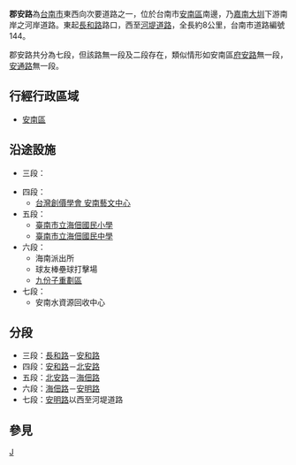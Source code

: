 
{{Infobox TwRoad2
|bgcolorh=DARKGREEN
|colorh=white
|name={{TainanRoadSN|144}} '''郡安路'''
|enname=Jyun-an Road
|level=市區次要道路
|length=8
|sec=三～七段
|speedhigh=50
|lastext=
|line='''三段：'''<br>一快車道<br>'''四段~六段：'''<br>雙向一快車道一慢車道'''<br>七段：'''<br>一快車道<br>
|start=
|end=
|junc=[[File:TW_PHW19.svg|23px]][[安和路_(臺南市)|安和路]]<br>[[File:TW_PHW17a.svg|23px]][[海佃路|海佃路]]<br>[[File:TW_PHW17.svg|23px]][[安明路|安明路]]<br>[[北安路|北安路]]
|img=
|cap=
|size=
|left=河堤道路
|right=長和路
|leftlink=河堤道路
|leftdirection=W
|leftend=Y
|rightlink=長和路
|rightdirection=E
|rightend=Y
|SN=
|SNtype=
|SNNum=
|SN2=
|SN2type=
|SN2Num=
|SN3=
|SN3type=
|SN3Num=
}}
'''郡安路'''為[[台南市|台南市]]東西向次要道路之一，位於台南市[[安南區|安南區]]南邊，乃[[嘉南大圳|嘉南大圳]]下游南岸之河岸道路。東起[[長和路|長和路]]路口，西至[[河堤道路|河堤道路]]，全長約8公里，台南市道路編號144。

郡安路共分為七段，但該路無一段及二段存在，類似情形如安南區[[府安路|府安路]]無一段，[[安通路|安通路]]無一段。

==行經行政區域==
*[[安南區|安南區]]
==沿途設施==
*三段：

*四段：
**[http://www.twsgi.org.tw/intro-care-detail.php?ic_id=1095 台灣創價學會 安南藝文中心] {{Wayback|url=http://www.twsgi.org.tw/intro-care-detail.php?ic_id=1095 |date=20160920200305 }}
*五段：
**[http://www.hdes.tn.edu.tw/ 臺南市立海佃國民小學] {{Wayback|url=http://www.hdes.tn.edu.tw/ |date=20090828212002 }}
**[http://ww2.hdjh.tn.edu.tw/joomla/ 臺南市立海佃國民中學] {{Wayback|url=http://ww2.hdjh.tn.edu.tw/joomla/ |date=20150701180010 }}
*六段：
**海南派出所
**球友棒壘球打擊場
**[[九份子重劃區|九份子重劃區]]
*七段：
**安南水資源回收中心

==分段==
*三段：[[長和路|長和路]]－[[安和路_(臺南市)|安和路]]
*四段：[[安和路_(臺南市)|安和路]]－[[北安路|北安路]]
*五段：[[北安路|北安路]]－[[海佃路|海佃路]]
*六段：[[海佃路|海佃路]]－[[安明路|安明路]]
*七段：[[安明路|安明路]]以西至河堤道路

==參見==
{{臺南市主要道路}}
[[Category:臺南市街道|J]]